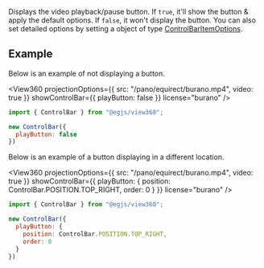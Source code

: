 
<OptionDescriptor type="boolean | ControlBarItemOptions" defaultVal="true" added="4.0.0" />

Displays the video playback/pause button.
If `true`, it'll show the button & apply the default options.
If `false`, it won't display the button.
You can also set detailed options by setting a object of type [ControlBarItemOptions](/docs/api/Plugin/Interface/ControlBarItemOptions).

## Example
Below is an example of not displaying a button.

<View360
  projectionOptions={{
    src: "/pano/equirect/burano.mp4",
    video: true
  }}
  showControlBar={{ playButton: false }}
  license="burano" />

```js
import { ControlBar } from "@egjs/view360";

new ControlBar({
  playButton: false
})
```

Below is an example of a button displaying in a different location.

<View360
  projectionOptions={{
    src: "/pano/equirect/burano.mp4",
    video: true
  }}
  showControlBar={{ playButton: {
    position: ControlBar.POSITION.TOP_RIGHT,
    order: 0
  } }}
  license="burano" />

```js
import { ControlBar } from "@egjs/view360";

new ControlBar({
  playButton: {
    position: ControlBar.POSITION.TOP_RIGHT,
    order: 0
  }
})
```
